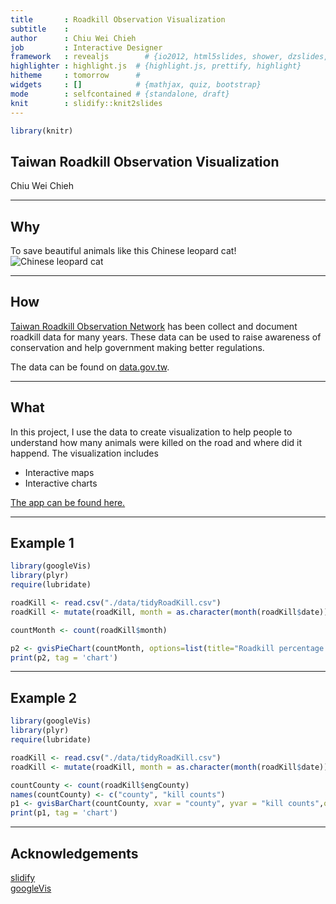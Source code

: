 ```yaml
---
title       : Roadkill Observation Visualization
subtitle    : 
author      : Chiu Wei Chieh
job         : Interactive Designer
framework   : revealjs        # {io2012, html5slides, shower, dzslides, ...}
highlighter : highlight.js  # {highlight.js, prettify, highlight}
hitheme     : tomorrow      # 
widgets     : []            # {mathjax, quiz, bootstrap}
mode        : selfcontained # {standalone, draft}
knit        : slidify::knit2slides
---
```

```r
library(knitr)
```
## Taiwan Roadkill Observation Visualization

Chiu Wei Chieh  

--- 


## Why

To save beautiful animals like this Chinese leopard cat!  
![Chinese leopard cat](./assets/img/Chinese leopard cat.jpg)   

---

## How

[Taiwan Roadkill Observation Network](http://roadkill.tw/) has been collect and document roadkill data for many years. These data can be used to raise awareness of conservation and help government making better regulations.  

The data can be found on [data.gov.tw](http://data.gov.tw/node/8338).

---

## What

In this project, I use the data to create visualization to help people to understand how many animals were killed on the road and where did it happend. The visualization includes  

- Interactive maps  
- Interactive charts  

<a href="http://licaschiou.shinyapps.io/Roadkill/" target="_blank">The app can be found here.</a>

---

## Example 1 

```r
library(googleVis)
library(plyr)
require(lubridate)

roadKill <- read.csv("./data/tidyRoadKill.csv")
roadKill <- mutate(roadKill, month = as.character(month(roadKill$date)))

countMonth <- count(roadKill$month)

p2 <- gvisPieChart(countMonth, options=list(title="Roadkill percentage by Month", width="100%", height=480))
print(p2, tag = 'chart')
```

---

## Example 2 

```r
library(googleVis)
library(plyr)
require(lubridate)

roadKill <- read.csv("./data/tidyRoadKill.csv")
roadKill <- mutate(roadKill, month = as.character(month(roadKill$date)))

countCounty <- count(roadKill$engCounty)
names(countCounty) <- c("county", "kill counts")
p1 <- gvisBarChart(countCounty, xvar = "county", yvar = "kill counts",options=list(title="Roadkill percentage by county", width="100%", height=480))
print(p1, tag = 'chart')
```

---

## Acknowledgements

[slidify](http://ramnathv.github.io/slidify/)  
[googleVis](https://developers.google.com/chart/interactive/docs/reference)  
